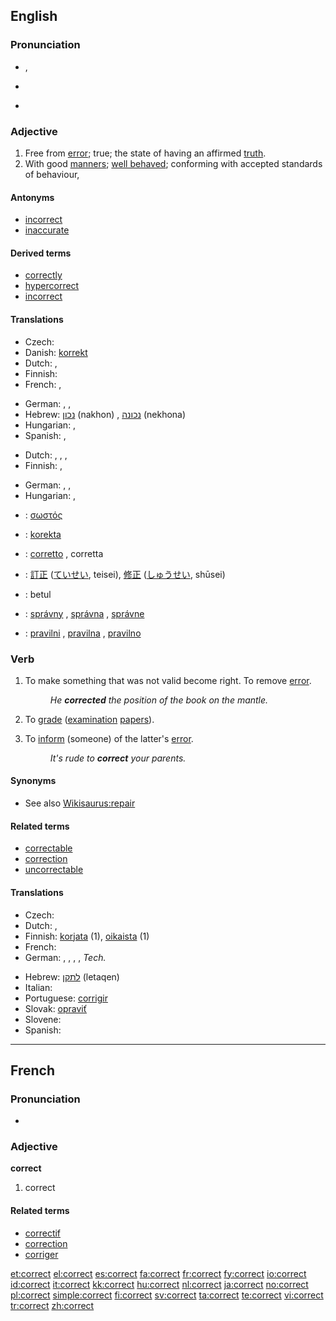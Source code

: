 ==English==

===Pronunciation===
* {{IPA|/kəˈɹɛkt/}}, {{SAMPA|/k@"rEkt/}}
* {{audio|en-us-correct.ogg|Audio (US)}}
*: {{rhymes|ɛkt}}
* {{hyphenation|cor|rect}}

===Adjective===
{{en-adj}}

# Free from [[error]]; true; the state of having an affirmed [[truth]].
# With good [[manners]]; [[well behaved]]; conforming with accepted standards of behaviour,

====Antonyms====
* [[incorrect]]
* [[inaccurate]]

====Derived terms====
* [[correctly]]
* [[hypercorrect]]
* [[incorrect]]

====Translations====

{{trans-top|free from error}}
* Czech: {{t-|cs|správný|m}}
* Danish: [[korrekt]]
* Dutch: {{t|nl|correct}}, {{t|nl|juist}}
* Finnish: {{t+|fi|oikea}}
* French: {{t|fr|correct|m}}, {{t|fr|correcte|f}}
{{trans-mid}}
* German: {{t+|de|korrekt}}, {{t+|de|richtig}}, {{t+|de|einwandfrei}}
* Hebrew: [[נכון]] (nakhon) {{m}}, [[נכונה]] (nekhona) {{f}}
* Hungarian: {{t|hu|hibátlan}}, {{t+|hu|helyes}}
* Spanish: {{t|es|correcto|m}}, {{t|es|correcta|f}}
{{trans-bottom}}

{{trans-top|with good manners}}
* Dutch: {{t|nl|correct}}, {{t|nl|welgemanierd}}, {{t|nl|welopgevoed}}, {{t|nl|goedgemanierd}}
* Finnish: {{t-|fi|korrekti}}, {{t+|fi|asiallinen}}
{{trans-mid}}
* German: {{t+|de|einwandfrei}}, {{t+|de|ordnungsgemäß}}, {{t+|de|zutreffend}}
* Hungarian: {{t|hu|illő}}, {{t|hu|korrekt}}
{{trans-bottom}}

{{checktrans-top}}
* {{ttbc|Greek}}: [[σωστός]] {{m}}
* {{ttbc|Ido}}: [[korekta]]
* {{ttbc|Italian}}: [[corretto]] {{m}}, corretta {{f}}
* {{ttbc|Japanese}}: [[訂正]] ([[ていせい]], teisei), [[修正]] ([[しゅうせい]], shūsei)
{{checktrans-mid}}
* {{ttbc|Malaysian}}: betul
* {{ttbc|Slovak}}: [[správny]] {{m}}, [[správna]] {{f}}, [[správne]] {{n}}
* {{ttbc|Slovene}}: [[pravilni]] {{m}}, [[pravilna]] {{f}}, [[pravilno]] {{n}}
{{checktrans-bottom}}

===Verb===
{{en-verb}}

# {{transitive}} To make something that was not valid become right.  To remove [[error]].
#: ''He '''corrected''' the position of the book on the mantle.''
# {{by extension|transitive}} To [[grade]] ([[examination]] [[papers]]).
# {{transitive}} To [[inform]] (someone) of the latter's [[error]].
#: ''It's rude to '''correct''' your parents.''

====Synonyms====
* See also [[Wikisaurus:repair]]

====Related terms====
* [[correctable]]
* [[correction]]
* [[uncorrectable]]

====Translations====
{{trans-top|To make something that was not valid become right}}
* Czech: {{t-|cs|opravit}}
* Dutch: {{t+|nl|corrigeren}}, {{t+|nl|verbeteren}}
* Finnish: [[korjata]] (1), [[oikaista]] (1)
* French: {{t+|fr|corriger}}
* German: {{t+|de|ausbessern}}, {{t+|de|korrigieren}}, {{t+|de|richtigstellen}}, {{t+|de|berichtigen}}, {{t+|de|nachregeln}} ''Tech.''
{{trans-mid}}
* Hebrew: [[לתקן]] (letaqen)
* Italian: {{t+|it|correggere}}
* Portuguese: [[corrigir]]
* Slovak: [[opraviť]]
* Slovene: {{t-|sl|popraviti}}
* Spanish: {{t+|es|corregir}}
{{trans-bottom}}

----

==French==

===Pronunciation===
* {{IPA|/kɔʁɛkt/|lang=fr}}

===Adjective===
'''correct'''

# correct

====Related terms====
* [[correctif]]
* [[correction]]
* [[corriger]]

[[et:correct]]
[[el:correct]]
[[es:correct]]
[[fa:correct]]
[[fr:correct]]
[[fy:correct]]
[[io:correct]]
[[id:correct]]
[[it:correct]]
[[kk:correct]]
[[hu:correct]]
[[nl:correct]]
[[ja:correct]]
[[no:correct]]
[[pl:correct]]
[[simple:correct]]
[[fi:correct]]
[[sv:correct]]
[[ta:correct]]
[[te:correct]]
[[vi:correct]]
[[tr:correct]]
[[zh:correct]]